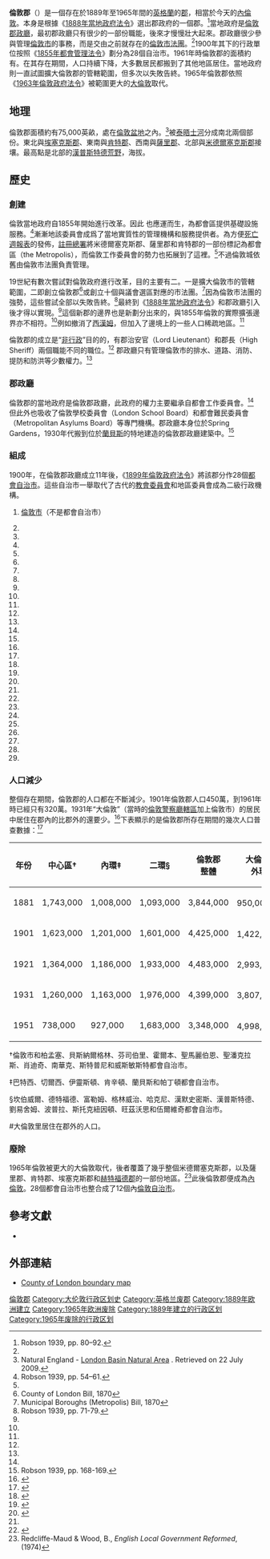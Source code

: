 {{infobox historic subdivision
|zhname=倫敦
| Name                  = 倫敦
| AltName               = 倫敦郡
| Motto                 =  
| Image                 =
| image_caption         =  
<!-- Geography -->
| Map                   = [[File:EnglandLondon1890.png|倫敦郡在英格蘭的位置]]
| map_caption           = 倫敦郡在英格蘭的位置
| coordinates           =
| Status                = [[英格蘭的行政郡|行政]]和[[英格蘭的名譽郡|名譽郡]]
| AreaFirst             = {{convert|74816|acre|km2}}
| AreaFirstYear         = 1911
| AreaSecond            =
| AreaSecondYear        =
| AreaThird             =
| AreaThirdYear         =
| AreaLast              = {{convert|74903|acre|km2}}
| AreaLastYear          = 1961
| HQ                    = [[倫敦郡政廳|倫敦郡政廳]]
| CodeName              =
| Code                  =
<!-- History -->
| Origin                = [[都市工作委員會|都市工作委員會轄區]]
| Start                 = 1889
| End                   = 1965
| Replace               = [[大倫敦|大倫敦]]
<!-- Demography -->
| PopulationFirst       = 4,521,685
| PopulationFirstYear   = 1911
| PopulationSecond      =
| PopulationSecondYear  =
| PopulationThird       =
| PopulationThirdYear   =
| PopulationLast        = 3,200,484
| PopulationLastYear    = 1961
| DensityFirst          = 60/英畝
| DensityFirstYear      = 1911
| DensitySecond         =
| DensitySecondYear     =
| DensityThird          =
| DensityThirdYear      =
| DensityLast           = 42/英畝
| DensityLastYear       = 1961
<!-- Politics -->
| Government            = 倫敦郡政廳
| Arms                  = [[Image:CountyLondon.svg|150px]]
| arms_caption          = 倫敦郡政廳徽章
| Civic                 =
| civic_caption         =  
<!-- Subdivisions -->
| Divisions             = [[民政教區|民政教區]]和都會區（1889–1900）<br>[[倫敦郡都會自治市|都會自治市]]（1900–1965）
| DivisionsNames        =
| DivisionsMap          = [[File:LondonCounty.png|250px]]
| divisions_map_caption = 自治市為2-29（1為[[倫敦市|倫敦市]]）
}}
'''倫敦郡'''（{{Lang-en|'''County of London'''}}）是一個存在於1889年至1965年間的[[英格蘭|英格蘭]]的[[英國行政區劃|郡]]，相當於今天的[[內倫敦|內倫敦]]。本身是根據《[[1888年當地政府法令|1888年當地政府法令]]》選出郡政府的一個郡。<ref name=robson_80>Robson 1939, pp. 80–92.</ref>當地政府是[[倫敦郡政廳|倫敦郡政廳]]，最初郡政廳只有很少的一部份職能，後來才慢慢壯大起來。郡政廳很少參與管理[[倫敦市|倫敦市]]的事務，而是交由之前就存在的[[倫敦市法團|倫敦市法團]]。<ref name=robson_80/>1900年其下的行政單位按照《[[1855年都會管理法令|1855年都會管理法令]]》劃分為28個自治市。1961年時倫敦郡的面積約有{{convert|74903|acre|km2}}。在其存在期間，人口持續下降，大多數居民都搬到了其他地區居住。當地政府則一直試圖擴大倫敦郡的管轄範圍，但多次以失敗告終。1965年倫敦郡依照《[[1963年倫敦政府法令|1963年倫敦政府法令]]》被範圍更大的[[大倫敦|大倫敦]]取代。

==地理==
倫敦郡面積約有75,000英畝，處在[[倫敦盆地|倫敦盆地]]之內。<ref name=nature>Natural England - [http://www.english-nature.org.uk/Science/natural/profiles%5CnaProfile66.pdf London Basin Natural Area] {{Wayback|url=http://www.english-nature.org.uk/Science/natural/profiles%5CnaProfile66.pdf |date=20080227031141 }}. Retrieved on 22 July 2009.</ref>被[[泰晤士河|泰晤士河]]分成南北兩個部份。東北與[[埃塞克斯郡|埃塞克斯郡]]、東南與[[肯特郡|肯特郡]]、西南與[[薩里郡|薩里郡]]、北部與[[米德爾塞克斯郡|米德爾塞克斯郡]]接壤。最高點是北部的[[漢普斯特德荒野|漢普斯特德荒野]]，海拔{{convert|440|ft|0}}。

==歷史==
{{伦敦历史}}
===創建===
倫敦當地政府自1855年開始進行改革。因此{{Link-en|大都會工務委員會|Metropolitan Board of Works}}<!--Metropolitan Board of Works首長稱主席（chairman），故譯委員會-->也應運而生，為都會區提供基礎設施服務。<ref name=robson_54>Robson 1939, pp. 54–61.</ref>漸漸地該委員會成爲了當地實質性的管理機構和服務提供者。為方便[[死亡週報表|死亡週報表]]的發佈，[[註冊總署|註冊總署]]將米德爾塞克斯郡、薩里郡和肯特郡的一部份標記為都會區（the Metropolis），而倫敦工作委員會的勢力也拓展到了這裡。<ref name=robson_54/>不過倫敦城依舊由倫敦市法團負責管理。

19世紀有數次嘗試對倫敦政府進行改革，目的主要有二。一是擴大倫敦市的管轄範圍，二即創立倫敦郡<ref>County of London Bill, 1870</ref>或創立十個與議會選區對應的市法團。<ref>Municipal Boroughs (Metropolis) Bill, 1870</ref>因為倫敦市法團的強勢，這些嘗試全部以失敗告終。<ref name=robson_71>Robson 1939, pp. 71-79.</ref>最終到《[[1888年當地政府法令|1888年當地政府法令]]》和郡政廳引入後才得以實現。<ref name=robson_80/>這個新郡的邊界也是新劃分出來的，與1855年倫敦的實際擴張邊界亦不相符。<ref name=robson_54/>例如撤消了[[西漢姆自治市|西漢姆]]，但加入了邊境上的一些人口稀疏地區。<ref name=robson_54/>

倫敦郡的成立是“[[英格蘭的名譽郡|非行政]]”目的的，有郡治安官（Lord Lieutenant）和郡長（High Sheriff）兩個職能不同的職位。<ref name=robson_80/> 郡政廳只有管理倫敦市的排水、道路、消防、提防和防洪等少數權力。<ref name=robson_80/>

===郡政廳===

倫敦郡的當地政府是倫敦郡政廳，此政府的權力主要繼承自都會工作委員會。<ref name=robson_80/> 但此外也吸收了倫敦學校委員會（London School Board）和都會難民委員會（Metropolitan Asylums Board）等專門機構。郡政廳本身位於Spring Gardens，1930年代搬到位於[[蘭貝斯|蘭貝斯]]的特地建造的倫敦郡政廳建築中。<ref name=robson_168>Robson 1939, pp. 168-169.</ref>

===組成===
1900年，在倫敦郡政廳成立11年後，《[[1899年倫敦政府法令|1899年倫敦政府法令]]》將該郡分作28個[[都會自治市|都會自治市]]。這些自治市一舉取代了古代的[[教會委員會|教會委員會]]和地區委員會成為二級行政機構。

<ol start=1><li>[[倫敦市|倫敦市]]（不是都會自治市）</li></ol>
{{div col}}
<ol start=2>
<li>{{link-en|威斯敏斯特都會自治市|Metropolitan Borough of Westminster}}
<li>{{link-en|霍本都會自治市|Metropolitan Borough of Holborn}}
<li>{{link-en|芬司伯里都會自治市|Metropolitan Borough of Finsbury}}
<li>{{link-en|肖迪奇都會自治市|Metropolitan Borough of Shoreditch}}
<li>{{link-en|貝斯納爾格林都會自治市|Metropolitan Borough of Bethnal Green}}
<li>{{link-en|斯特普尼都會自治市|Metropolitan Borough of Stepney}}
<li>{{link-en|柏孟塞都會自治市|Metropolitan Borough of Bermondsey}}
<li>{{link-en|南華克都會自治市|Metropolitan Borough of Southwark}}
<li>{{link-en|坎伯威爾都會自治市|Metropolitan Borough of Camberwell}}
<li>{{link-en|特德福德都會自治市|Metropolita Borough of Deptford}}
<li>{{link-en|劉易舍姆都會自治市|Metropolitan Borough of Lewisham}}
<li>{{link-en|伍爾維奇都會自治市|Metropolitan Borough of Woolwich}}
<li>{{link-en|格林威治都會自治市|Metropolitan Borough of Greenwich}}
<li>{{link-en|波普拉都會自治市|Metropolitan Borough of Poplar}}
<li>{{link-en|哈克尼都會自治市|Metropolitan Borough of Hackney}}
<li>{{link-en|斯托克紐因頓都會自治市|Metropolitan Borough of Stoke Newington}}
<li>{{link-en|伊靈斯頓都會自治市|Metropolitan Borough of Islington}}
<li>{{link-en|聖潘克拉斯都會自治市|Metropolitan Borough of St Pancras}}
<li>{{link-en|漢普斯特德都會自治市|Metropolitan Borough of Hampstead}}
<li>{{link-en|聖瑪麗伯恩都會自治市|Metropolitan Borough of St Marylebone}}
<li>{{link-en|帕丁頓都會自治市|Metropolitan Borough of Paddington}}
<li>{{link-en|肯辛頓都會自治市|Metropolitan Borough of Kensington}}
<li>{{link-en|漢默史密斯都會自治市|Metropolitan Borough of Hammersmith}}
<li>{{link-en|富勒姆都會自治市|Metropolitan Borough of Fulham}}
<li>{{link-en|旺茲沃思都會自治市|Metropolitan Borough of Wandsworth}}
<li>{{link-en|蘭貝斯都會自治市|Metropolitan Borough of Lambeth}}
<li>{{link-en|巴特西都會自治市|Metropolitan Borough of Battersea}}
<li>{{link-en|切爾西都會自治市|Metropolitan Borough of Chelsea}}
</ol>
{{div col end}}

===人口減少===
整個存在期間，倫敦郡的人口都在不斷減少。1901年倫敦郡人口450萬，到1961年時已經只有320萬。1931年“大倫敦”（當時的[[倫敦警察廳轄區|倫敦警察廳轄區]]加上倫敦市）的居民中居住在郡內的比郡外的還要少。<ref name="t1932">{{cite news |title =London census - Decline in County Population |work =The Times |location =London |date= 27 July 1932 |page=7}}</ref>下表顯示的是倫敦郡所存在期間的幾次人口普查數據：<ref>{{cite book |first=Niklaus |last= Pevsner |title=The Buildings of England - London, except the Cities of London and Westminster |publisher =Penguin |location=Harmondsworth |year=1952 |pages= 37–39}}</ref>

{| class="wikitable"
! 年份 !! 中心區†!! 內環‡ !! 二環§ !! 倫敦郡<br>整體!! 大倫敦的<br>外環# 
|-
|1881
|1,743,000
|1,008,000
|1,093,000
|3,844,000
|950,000<ref name="t1891">{{cite news |title=Some Results of the Census |work=The Times |location =London |date=9 June 1891}}</ref>
|-
|1901
|1,623,000
|1,201,000
|1,601,000
|4,425,000
|1,422,000<ref name="t1901">{{cite news |title=London and the Outer Ring |work =The Times |location =London |date=15 May 1901}}</ref>
|-
|1921
|1,364,000
|1,186,000
|1,933,000
|4,483,000
|2,993,000<ref name="t1921">{{cite news |title=Official Census Figures - London's Shrinkage |work=The Times |location =London |date=24 August 1921}}</ref>
|-
|1931
|1,260,000
|1,163,000
|1,976,000
|4,399,000
|3,807,000<ref name="t1932"/>
|-
|1951
|738,000
|927,000
|1,683,000
|3,348,000
|4,998,000<ref>{{cite news |title=Census of England and Wales |work=The Times |date=12 July 1951}}</ref>
|}

†倫敦市和柏孟塞、貝斯納爾格林、芬司伯里、霍爾本、聖馬麗伯恩、聖潘克拉斯、肖迪奇、南華克、斯特普尼和威斯敏斯特都會自治市。

‡巴特西、切爾西、伊靈斯頓、肯辛頓、蘭貝斯和帕丁頓都會自治市。

§坎伯威爾、德特福德、富勒姆、格林威治、哈克尼、漢默史密斯、漢普斯特德、劉易舍姆、波普拉、斯托克紐因頓、旺茲沃思和伍爾維奇都會自治市。

<nowiki>#</nowiki>大倫敦里居住在郡外的人口。

===廢除===

1965年倫敦被更大的大倫敦取代，後者覆蓋了幾乎整個米德爾塞克斯郡，以及薩里郡、肯特郡、埃塞克斯郡和[[赫特福德郡|赫特福德郡]]的一部份地區。<ref name=maud>Redcliffe-Maud & Wood, B., ''English Local Government Reformed'', (1974)</ref>此後倫敦郡便成為[[內倫敦|內倫敦]]。28個都會自治市也整合成了12個內[[倫敦自治市|倫敦自治市]]。

==參考文獻==
{{reflist}}

* {{cite book |title =The government and misgovernment of London |url =https://archive.org/details/dli.ernet.504139 |last= Robson |first= William A. |year=1939 |publisher =Allen & Unwin |location =London |oclc=    504395625}}

==外部連結==
*[https://web.archive.org/web/20071001021022/http://www.visionofbritain.org.uk/bound_map_page.jsp?first=true&u_id=10041790&c_id=10001043 County of London boundary map]

{{DEFAULTSORT:London}}
[[Category:倫敦郡|]]
[[Category:大伦敦行政区划史|Category:大伦敦行政区划史]]
[[Category:英格兰废郡|Category:英格兰废郡]]
[[Category:1889年欧洲建立|Category:1889年欧洲建立]]
[[Category:1965年欧洲废除|Category:1965年欧洲废除]]
[[Category:1889年建立的行政区划|Category:1889年建立的行政区划]]
[[Category:1965年废除的行政区划|Category:1965年废除的行政区划]]